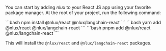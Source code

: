 
You can start by adding _nlux_ to your React JS app using your favorite package manager.
At the root of your project, run the following command:

<Tabs groupId="package" queryString>
    <TabItem value="npm" label="NPM">
        ```bash
        npm install @nlux/react @nlux/langchain-react
        ```
    </TabItem>
    <TabItem value="yarn" label="Yarn">
        ```bash
        yarn add @nlux/react @nlux/langchain-react
        ```
    </TabItem>
    <TabItem value="pnpm" label="PNPM">
        ```bash
        pnpm add @nlux/react @nlux/langchain-react
        ```
    </TabItem>
</Tabs>

This will install the `@nlux/react` and `@nlux/langchain-react` packages.
